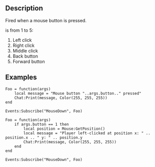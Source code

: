 {{Lua/Event|
  arguments = number {{Arg|button}}
}}

==Description==

Fired when a mouse button is pressed.

{{Arg|button}} is from 1 to 5:
# Left click
# Right click
# Middle click
# Back button
# Forward button

==Examples==

<syntaxhighlight>
Foo = function(args)
	local message = "Mouse button "..args.button.." pressed"
	Chat:Print(message, Color(255, 255, 255))
end

Events:Subscribe("MouseDown", Foo)
</syntaxhighlight>

<syntaxhighlight>
Foo = function(args)
	if args.button == 1 then
		local position = Mouse:GetPosition()
		local message = "Player left-clicked at position x: " .. position.x .. " y: " .. position.y
		Chat:Print(message, Color(255, 255, 255))
	end
end

Events:Subscribe("MouseDown", Foo)
</syntaxhighlight>